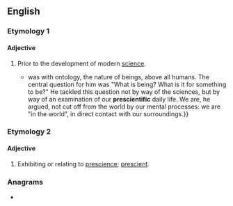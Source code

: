 ==English==

===Etymology 1===
{{prefix|en|pre|scientific}}

====Adjective====
{{en-adj|-}}

# Prior to the development of modern [[science]].
#* {{quote-journal|author=Michael Inwood|title=Martin Heidegger: the philosopher who fell for Hitler &#91;print version: Hitler's philosopher&#93;|url=http://www.telegraph.co.uk/culture/books/10739165/Martin-Heidegger-the-philosopher-who-fell-for-Hitler.html|work={{w|The Daily Telegraph}} (Review)|location=London|date=12 April 2014|page=R10|passage=[[w:Martin Heidegger|&#91;Martin&#93; Heidegger]]'s concern {{...}} was with ontology, the nature of beings, above all humans. The central question for him was "What is being? What is it for something to be?" He tackled this question not by way of the sciences, but by way of an examination of our '''prescientific''' daily life. We are, he argued, not cut off from the world by our mental processes: we are "in the world", in direct contact with our surroundings.}}

===Etymology 2===

====Adjective====
{{en-adj|-}}

# {{lb|en|rare}} Exhibiting or relating to [[prescience]]; [[prescient]].

===Anagrams===
* {{anagrams|en|a=cceefiiinprst|interspecific}}